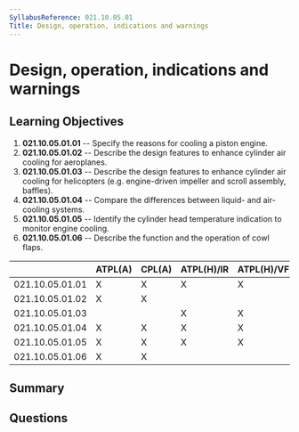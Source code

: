 ```yaml
---
SyllabusReference: 021.10.05.01
Title: Design, operation, indications and warnings
---
```


# Design, operation, indications and warnings

## Learning Objectives

1. **021.10.05.01.01** -- Specify the reasons for cooling a piston engine.
2. **021.10.05.01.02** -- Describe the design features to enhance cylinder air
   cooling for aeroplanes.
3. **021.10.05.01.03** -- Describe the design features to enhance cylinder air
   cooling for helicopters (e.g. engine-driven impeller and scroll assembly,
   baffles).
4. **021.10.05.01.04** -- Compare the differences between liquid- and
   air-cooling systems.
5. **021.10.05.01.05** -- Identify the cylinder head temperature indication to
   monitor engine cooling.
6. **021.10.05.01.06** -- Describe the function and the operation of cowl flaps.

|                 | ATPL(A) | CPL(A) | ATPL(H)/IR | ATPL(H)/VFR | CPL(H) | IR  | CBIR(A) |
| --------------- | ------- | ------ | ---------- | ----------- | ------ | --- | ------- |
| 021.10.05.01.01 | X       | X      | X          | X           | X      |     |         |
| 021.10.05.01.02 | X       | X      |            |             |        |     |         |
| 021.10.05.01.03 |         |        | X          | X           | X      |     |         |
| 021.10.05.01.04 | X       | X      | X          | X           | X      |     |         |
| 021.10.05.01.05 | X       | X      | X          | X           | X      |     |         |
| 021.10.05.01.06 | X       | X      |            |             |        |     |         |

## Summary

## Questions

